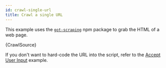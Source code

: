 ```yaml
---
id: crawl-single-url
title: Crawl a single URL
---
```



This example uses the [`got-scraping`](https://github.com/apify/got-scraping) npm package
to grab the HTML of a web page.

<CodeBlock className="language-js">{CrawlSource}</CodeBlock>

If you don't want to hard-code the URL into the script, refer to the [Accept User Input](./accept-user-input) example.
